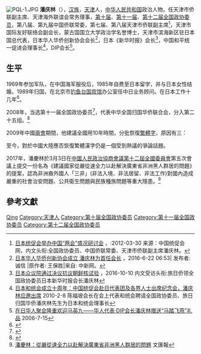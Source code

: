 {{Expand|time=2013-08-02T10:19:53+00:00}}
[[File:PQL-1.JPG|thumb]]
'''潘庆林'''（{{bd|1953年|9月28日|}}），[[汉族|汉族]]，[[天津市|天津]]人，[[中华人民共和国|中华人民共和国]]政治人物。任天津市侨联副主席、天津海外联谊会常务理事，[[中国人民政治协商会议第十届全国委员会委员名单|第十届]]、[[中国人民政治协商会议第十一届全国委员会委员名单|第十一届]]、[[中国人民政治协商会议第十二届全国委员会委员名单|第十二届全国政协委员]]，第八届、第九届中国侨联常委，第七届、第八届天津市侨联副主席<ref>[http://www.gwytb.gov.cn/gatsw/fdct/201203/t20120330_2412931.htm 日本统促会举办中国“两会”盛况研讨会] {{Wayback|url=http://www.gwytb.gov.cn/gatsw/fdct/201203/t20120330_2412931.htm |date=20190811201941 }}，:2012-03-30 来源：中国统促会网，内文头衔:全国政协委员、中国侨联常委、天津市侨联副主席潘庆林。</ref>，天津市国际友好联络会副会长，蒙古国国立大学政治学名誉博士，天津市滨海新区驻日本国总代表，日本华人华侨创新协会会长<ref>[http://qwitaly.com/portal.php?mod=view&aid=1577 日本华人华侨创新协会成立 潘庆林为首任会长] {{Wayback|url=http://qwitaly.com/portal.php?mod=view&aid=1577 |date=20161230090254 }}，2016-6-22 06:53| 发布者: 诚信 |原作者: 王保胜|来自: 中新网。</ref>，日本《新华时报》会长<ref>[http://www.rfa.org/mandarin/yataibaodao/chaohe5-20061010.html 日本众议院通过决议抗议朝鲜核试验] {{Wayback|url=http://www.rfa.org/mandarin/yataibaodao/chaohe5-20061010.html |date=20191129014212 }}，2016-10-10 内文受访头衔:旅日侨领全国政协委员日本新华时报会长潘庆林</ref>，中国和平统一促进会理事长<ref>[http://blog.sina.com.cn/s/blog_64ca60180100gvoh.html 日本和统会成立十周年：中国统促会赴日代表团及各界人士出席纪念会，潘庆林应邀出席] {{Wayback|url=http://blog.sina.com.cn/s/blog_64ca60180100gvoh.html |date=20190816041841 }} 2010-2-8 陈福坡会长在会上代表和统会聘请全国政协委员、旅日归国华侨潘庆林先生为日本和统会理事长</ref>，DIP会长<ref>[http://www.xinhuatimes.net/old/read.asp?id=1205 在日华人聚会隆重欢迎马英九——华人代表·DIP会长潘庆林赠送“马踏飞燕”礼品] {{Wayback|url=http://www.xinhuatimes.net/old/read.asp?id=1205 |date=20161230092022 }} 2006-7-15</ref>。

== 生平 ==
1969年参加军队，在中国海军服役后，1985年自费至日本留学，并与日本女性结婚。1989年归国，在北京市[[钓鱼台国宾馆|钓鱼台国宾馆]]办公室任中日业务顾问。在日本工作十几年<ref>{{Cite web |url=http://blog.sina.com.cn/s/profile_1690984472.html |title=潘庆林的博客 关于我 |access-date=2016-12-29 |archive-date=2019-08-15 |archive-url=https://web.archive.org/web/20190815090915/http://blog.sina.com.cn/s/profile_1690984472.html |dead-url=no }}</ref>。

2008年，当选第十一届全国政协委员<ref>{{cite news|title=第十一届全国政协委员名单|url=http://www.indaa.com.cn/zt/2009qglh/zxzs/200903/t20090303_127573.html|accessdate=2013-04-09|newspaper=新华社北京1月25日电 中国人民政治协商会议第十一届全国委员会委员名单(共2237人，2008年1月25日政协第十届全国委员会常务委员会第二十次会议通过)|date=2008年1月25日|deadurl=yes|archiveurl=https://web.archive.org/web/20130928014403/http://www.indaa.com.cn/zt/2009qglh/zxzs/200903/t20090303_127573.html|archivedate=2013年9月28日}}</ref>，代表中华全国归国华侨联合会，分入第二十五组。<ref>{{cite news|title=全国政协信息-潘庆林|url=http://www.cppcc.gov.cn/CMS/wylibary/showJcwyxtInfoWylibary.action?tabJcwyxt.guid=11W0008370&wytype=wjwy|accessdate=2013-04-11|newspaper=全国政协委员会|archive-date=2019-08-19|archive-url=https://web.archive.org/web/20190819004617/http://www.cppcc.gov.cn/CMS/wylibary/showJcwyxtInfoWylibary.action?tabJcwyxt.guid=11W0008370&wytype=wjwy|dead-url=no}}</ref>

2009年中國[[兩會|兩會]]期間，他建議全國用10年時間，分批恢復[[繁體字|繁體字]]，原因有三：
{{quote|
#1950年代简化汉字时太粗糙，违背了[[汉字|汉字]]的艺术和科学性。比如爱字，繁体字裏有个“心”，简化后卻變成“无心之爱”。
#以前说繁体字太繁琐，难学难写，不利于传播，但是如今很多人都是用[[电脑|电脑]]输入，再繁琐的字打起来也一样。
#恢复使用繁体字有利于[[两岸统一|两岸统一]]。台湾依然用繁体字，并称其为“[[正体字|正体字]]”。而台灣為“正体字”申请[[非物质文化遗产|非物质文化遗产]]則给大陸方面造成了压力。
}}

至今，對於中國大陸應否恢復繁體漢字仍是一個受到熱議的爭論話題。

2017年，潘慶林於3月3日在[[中国人民政治协商会议第十二届全国委员会|中國人民政治協商會議第十二屆全國委員會]]第五次會議上提交一份名為《建議國家從嚴從速全力以赴解決廣東省非洲黑人群居的問題》的提案，認為非洲裔外國人「三非」(非法入境、非法居留、非法工作)對國內造成嚴重的社會治安問題、公共衛生問題與民族種族問題等重大隱患。<ref>[http://news.wenweipo.com/2017/03/03/IN1703030063.htm 潘慶林：從嚴從速全力以赴解決廣東省非洲黑人群居的問題] {{Wayback|url=http://news.wenweipo.com/2017/03/03/IN1703030063.htm |date=20180527151117 }}文匯報</ref>

== 參考文獻 ==
{{reflist}}

{{中华全国归国华侨联合会第九届委员会}}
{{中华全国归国华侨联合会第十届委员会}}

{{Authority control}}
{{DEFAULTSORT:Pan潘}}
[[Category:潘姓|Qing]]
[[Category:天津人|Category:天津人]]
[[Category:第十届全国政协委员|Category:第十届全国政协委员]]
[[Category:第十一届全国政协委员|Category:第十一届全国政协委员]]
[[Category:第十二届全国政协委员|Category:第十二届全国政协委员]]